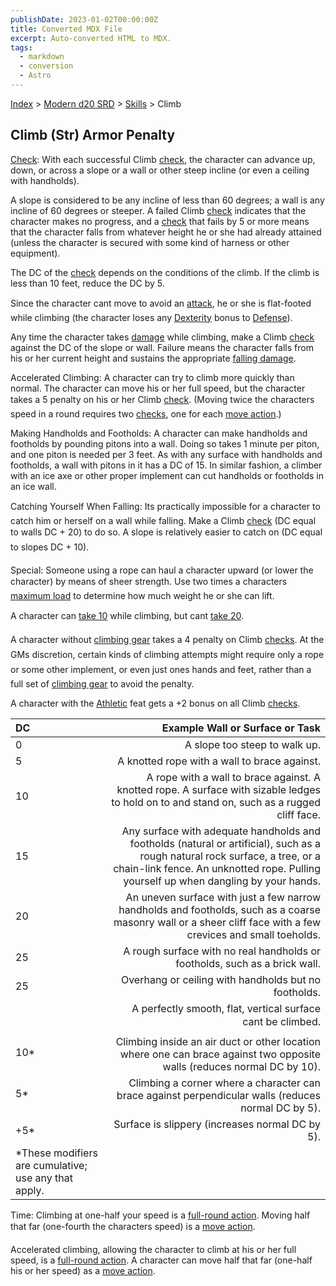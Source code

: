 ```yaml
---
publishDate: 2023-01-02T00:00:00Z
title: Converted MDX File
excerpt: Auto-converted HTML to MDX.
tags:
  - markdown
  - conversion
  - Astro
---
```






[Index](-index) > [Modern d20 SRD](modern-d20-srd-index) > [Skills](modern-d20-srd-skills-index) > Climb





## Climb (Str) Armor Penalty


[Check](modern-d20-srd-skills-skill-basics-php#skill-check-index): With each successful Climb [check](modern-d20-srd-skills-skill-basics-php#skill-check-index), the character can advance up, down, or across a slope or a wall or other steep incline (or even a ceiling with handholds).



A slope is considered to be any incline of less than 60 degrees; a wall is any incline of 60 degrees or steeper.
A failed Climb [check](modern-d20-srd-skills-skill-basics-php#skill-check-index) indicates that the character makes no progress, and a [check](modern-d20-srd-skills-skill-basics-php#skill-check-index) that fails by 5 or more means that the character falls from whatever height he or she had already attained (unless the character is secured with some kind of harness or other equipment).



The DC of the [check](modern-d20-srd-skills-skill-basics-php#skill-check-index) depends on the conditions of the climb. If the climb is less than 10 feet, reduce the DC by 5.



Since the character cant move to avoid an [attack](modern-d20-srd-combat-attack-roll), he or she is flat-footed while climbing (the character loses any [Dexterity](modern-d20-srd-basics-ability-scores) bonus to [Defense](modern-d20-srd-combat-defense)).



Any time the character takes [damage](modern-d20-srd-combat-damage) while climbing, make a Climb [check](modern-d20-srd-skills-skill-basics-php#skill-check-index) against the DC of the slope or wall. Failure means the character falls from his or her current height and sustains the appropriate [falling
damage](modern-d20-srd-environment-hazards-falling).


Accelerated Climbing: A character can try to climb more quickly than normal. The character can move his or her full speed, but the character takes a 5 penalty on his or her Climb [check](modern-d20-srd-skills-skill-basics-php#skill-check-index). (Moving twice the characters speed in a round requires two [checks](modern-d20-srd-skills-skill-basics-php#skill-check-index), one for each [move
  action](modern-d20-srd-combat-move-actions).)



Making Handholds and Footholds: A character can make handholds and footholds by pounding pitons into a wall. Doing so takes 1 minute per piton, and one piton is needed per 3 feet. As with any surface with handholds and footholds, a wall with pitons in it has a DC of 15. In similar fashion, a climber with an ice axe or other proper implement can cut handholds or footholds in an ice wall.



Catching Yourself When Falling: Its practically impossible for a character to catch him or herself on a wall while falling. Make a Climb [check](modern-d20-srd-skills-skill-basics-php#skill-check-index) (DC equal to walls DC + 20) to do so. A slope is relatively easier to catch on (DC equal to slopes DC + 10).



Special: Someone using a rope can haul a character upward (or lower the character) by means of sheer strength. Use two times a characters [maximum
load](modern-d20-srd-equipment-carrying-capacity) to determine how much weight he or she can lift.



A character can [take
10](modern-d20-srd-skills-skill-basics-php#take10-index) while climbing, but cant [take
20](modern-d20-srd-skills-skill-basics-php#take20-index).



A character without [climbing
gear](modern-d20-srd-equipment-survival-gear) takes a 4 penalty on Climb [checks](modern-d20-srd-skills-skill-basics-php#skill-check-index). At the GMs discretion, certain kinds of climbing attempts might require only a rope or some other implement, or even just ones hands and feet, rather than a full set of [climbing
gear](modern-d20-srd-equipment-survival-gear) to avoid the penalty.



A character with the [Athletic](modern-d20-srd-feats-athletic) feat gets a +2 bonus on all Climb [checks](modern-d20-srd-skills-skill-basics-php#skill-check-index).



| DC | Example Wall or Surface or Task |
| :---- | ---------------------------------: |
| 0 | A slope too steep to walk up. |
| 5 | A knotted rope with a wall to brace against. |
| 10 | A rope with a wall to brace against. A knotted rope. A surface with sizable ledges to hold on to and stand on, such as a rugged cliff face. |
| 15 | Any surface with adequate handholds and footholds (natural or artificial), such as a rough natural rock surface, a tree, or a chain-link fence. An unknotted rope. Pulling yourself up when dangling by your hands. |
| 20 | An uneven surface with just a few narrow handholds and footholds, such as a coarse masonry wall or a sheer cliff face with a few crevices and small toeholds. |
| 25 | A rough surface with no real handholds or footholds, such as a brick wall. |
| 25 | Overhang or ceiling with handholds but no footholds. |
|  | A perfectly smooth, flat, vertical surface cant be climbed. |
| 10* | Climbing inside an air duct or other location where one can brace against two opposite walls (reduces normal DC by 10). |
| 5* | Climbing a corner where a character can brace against perpendicular walls (reduces normal DC by 5). |
| +5* | Surface is slippery (increases normal DC by 5). |
| *These modifiers are cumulative; use any that apply. |  |




Time: Climbing at one-half your speed is a [full-round
action](modern-d20-srd-combat-full-round-actions). Moving half that far (one-fourth the characters speed) is a [move
action](modern-d20-srd-combat-move-actions).



Accelerated climbing, allowing the character to climb at his or her full speed, is a [full-round
action](modern-d20-srd-combat-full-round-actions). A character can move half that far (one-half his or her speed) as a [move
action](modern-d20-srd-combat-move-actions).



